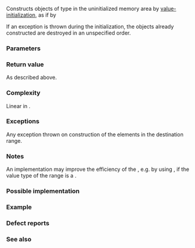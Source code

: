 {{cpp/ranges/title|uninitialized_value_construct_n}}
{{cpp/memory/navbar}}
{{dcl begin}}
{{dcl header|memory}}
{{dcl h|Call signature}}
{{dcla|since=c++20|constexpr=c++26|
template&lt; no-throw-forward-iterator I &gt;
    requires std::default_initializable&lt;std::iter_value_t&lt;I&gt;&gt;
I uninitialized_value_construct_n( I first,
                                   std::iter_difference_t&lt;I&gt; count );
}}
{{dcl end}}

Constructs objects of type {{c/core|std::iter_value_t&lt;I&gt;}} in the uninitialized memory area {{counted range|first|count}} by [[cpp/language/value initialization|value-initialization]], as if by
{{c multi|
return ranges::uninitialized_value_construct(std::counted_iterator(first, count),|
                                             std::default_sentinel).base();
}}

If an exception is thrown during the initialization, the objects already constructed are destroyed in an unspecified order.

{{cpp/ranges/niebloid}}

===Parameters===
{{par begin}}
{{par|first|the beginning of the range of elements to initialize}}
{{par|count|the number of elements to construct}}
{{par end}}

===Return value===
As described above.

===Complexity===
Linear in {{c|count}}.

===Exceptions===
Any exception thrown on construction of the elements in the destination range.

===Notes===
An implementation may improve the efficiency of the {{tt|ranges::uninitialized_value_construct_n}}, e.g. by using {{lc|ranges::fill_n}}, if the value type of the range is a {{named req|CopyAssignable}} {{named req|TrivialType}}.

{{feature test macro|__cpp_lib_raw_memory_algorithms|std=C++26|value=202411L|{{c/core|constexpr}} for [[cpp/memory#Uninitialized memory algorithms|specialized memory algorithms]]}}

===Possible implementation===
{{eq fun|1=
struct uninitialized_value_construct_n_fn
{
    template&lt;no-throw-forward-iterator I&gt;
        requires std::default_initializable&lt;std::iter_value_t&lt;I&gt;&gt;
    constexpr I operator()(I first, std::iter_difference_t&lt;I&gt; count) const
    {
        auto iter = std::counted_iterator(first, count);
        return ranges::uninitialized_value_construct(iter, std::default_sentinel).base();
    }
};

inline constexpr uninitialized_value_construct_n_fn uninitialized_value_construct_n{};
}}

===Example===
{{example
|code=
#include &lt;iostream&gt;
#include &lt;memory&gt;
#include &lt;string&gt;

int main()
{
    struct S { std::string m{"█▓▒░ █▓▒░ █▓▒░ "}; };
    
    constexpr int n{4};
    alignas(alignof(S)) char out[n * sizeof(S)];
    
    try
    {
        auto first{reinterpret_cast&lt;S*&gt;(out)};
        auto last = std::ranges::uninitialized_value_construct_n(first, n);
        
        auto count{1};
        for (auto it{first}; it != last; ++it)
            std::cout &lt;&lt; count++ &lt;&lt; ' ' &lt;&lt; it-&gt;m &lt;&lt; '\n';
        
        std::ranges::destroy(first, last);
    }
    catch (...)
    {
        std::cout &lt;&lt; "Exception!\n";
    }
    
    // For scalar types, uninitialized_value_construct_n
    // zero-initializes the given uninitialized memory area.
    int v[]{1, 2, 3, 4, 5, 6, 7, 8};
    std::cout &lt;&lt; ' ';
    for (const int i : v)
        std::cout &lt;&lt; i &lt;&lt; ' ';
    std::cout &lt;&lt; "\n ";
    std::ranges::uninitialized_value_construct_n(std::begin(v), std::size(v));
    for (const int i : v)
        std::cout &lt;&lt; i &lt;&lt; ' ';
    std::cout &lt;&lt; '\n';
}
|output=
1 █▓▒░ █▓▒░ █▓▒░ 
2 █▓▒░ █▓▒░ █▓▒░ 
3 █▓▒░ █▓▒░ █▓▒░ 
4 █▓▒░ █▓▒░ █▓▒░
1 2 3 4 5 6 7 8
0 0 0 0 0 0 0 0
}}

===Defect reports===
{{dr list begin}}
{{dr list item|wg=lwg|dr=3870|std=C++20|before=this algorithm might create objects on a {{c/core|const}} storage|after=kept disallowed}}
{{dr list end}}

===See also===
{{dsc begin}}
{{dsc inc|cpp/memory/ranges/dsc uninitialized_value_construct}}
{{dsc inc|cpp/memory/ranges/dsc uninitialized_default_construct}}
{{dsc inc|cpp/memory/ranges/dsc uninitialized_default_construct_n}}
{{dsc inc|cpp/memory/dsc uninitialized_value_construct_n}}
{{dsc end}}

{{langlinks|de|es|fr|it|ja|pt|ru|zh}}
